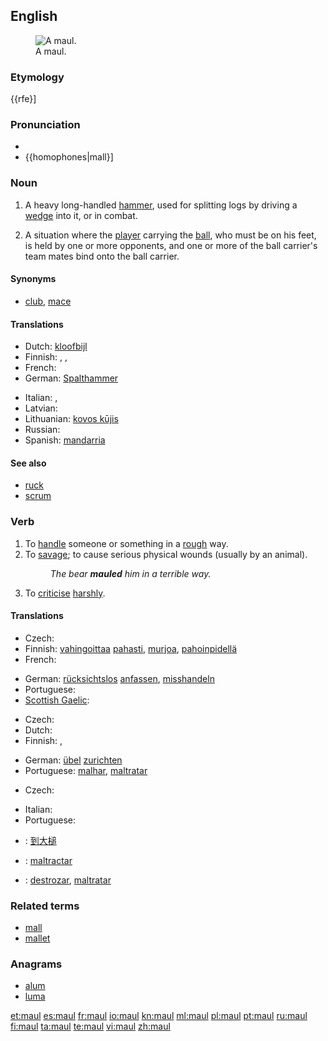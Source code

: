 {{also|Maul}}
==English==
[[Image:Monster Maul.jpg|thumb|A maul.]]
===Etymology===
{{rfe}]

===Pronunciation===
* {{rhymes|ɔːl}}
* {{homophones|mall}]

===Noun===
{{en-noun}}

# A heavy long-handled [[hammer]], used for splitting logs by driving a [[wedge]] into it, or in combat.
# {{rugby}} A situation where the [[player]] carrying the [[ball]], who must be on his feet, is held by one or more opponents, and one or more of the ball carrier's team mates bind onto the ball carrier.

====Synonyms====
* {{sense|weapon}} [[club]], [[mace]]

====Translations====
{{trans-top|heavy, long-handled hammer}}
* Dutch: [[kloofbijl]] {{f}}
* Finnish: {{t+|fi|moukari}}, {{t+|fi|nuija}}, {{t+|fi|leka}}
* French: {{t+|fr|merlin|m}}
* German: [[Spalthammer]] {{m}}
{{trans-mid}}
* Italian: {{t|it|maglio|m}}, {{t|it|mazza|f}}
* Latvian: {{t|lv|veseris|m}}
* Lithuanian: [[kovos kūjis]]
* Russian: {{t+|ru|кувалда|f}}
* Spanish: [[mandarria]] {{f}}
{{trans-bottom}}

====See also====
* [[ruck]]
* [[scrum]]

===Verb===
{{en-verb}}

# To [[handle]] someone or something in a [[rough]] way.
# To [[savage]]; to cause serious physical wounds (usually by an animal).
#: ''The bear '''mauled''' him in a terrible way.''
# {{figuratively}} To [[criticise]] [[harshly]].

====Translations====
{{trans-top|handle in a rough way}}
* Czech: {{t-|cs|hrubě}} {{t-|cs|zacházet}}
* Finnish: [[vahingoittaa]] [[paha|pahasti]], [[murjoa]], [[pahoinpidellä]]
* French: {{t+|fr|maltraiter}}
{{trans-mid}}
* German: [[rücksichtslos]] [[anfassen]], [[misshandeln]]
* Portuguese: {{t+|pt|maltratar}}
* [[Scottish Gaelic]]: {{t-|gd|slac|xs=Scottish Gaelic}}
{{trans-bottom}}

{{trans-top|savage}}
* Czech: {{t-|cs|potrhat}}
* Dutch: {{t|nl|toetakelen}}
* Finnish: {{t+|fi|raadella}}, {{t+|fi|pahoinpidellä}}
{{trans-mid}}
* German: [[übel]] [[zurichten]]
* Portuguese: [[malhar]], [[maltratar]]
{{trans-bottom}}

{{trans-top|to criticise rudely}}
* Czech: {{t-|cs|ztrhat}}
{{trans-mid}}
* Italian: {{t|it|strapazzare}}
* Portuguese: {{t+|pt|maltratar}}
{{trans-bottom}}

{{checktrans-top}}
* {{ttbc|zh}}: [[到大槌]]
{{trans-mid}}
* {{ttbc|ia}}: [[maltractar]]
* {{ttbc|es}}: [[destrozar]], [[maltratar]]
{{trans-bottom}}

===Related terms===
* [[mall]]
* [[mallet]]

===Anagrams===
* [[alum#English|alum]]
* [[luma#English|luma]]

[[et:maul]]
[[es:maul]]
[[fr:maul]]
[[io:maul]]
[[kn:maul]]
[[ml:maul]]
[[pl:maul]]
[[pt:maul]]
[[ru:maul]]
[[fi:maul]]
[[ta:maul]]
[[te:maul]]
[[vi:maul]]
[[zh:maul]]